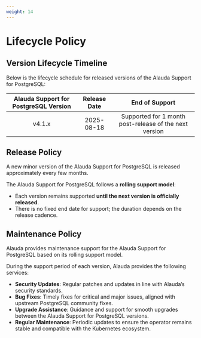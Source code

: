 ```yaml
---
weight: 14
---
```


# Lifecycle Policy

## Version Lifecycle Timeline

Below is the lifecycle schedule for released versions of the Alauda Support for PostgreSQL:

| Alauda Support for PostgreSQL Version | Release Date | End of Support                                        |
|:-------------------------------------:|:------------:|:-----------------------------------------------------:|
| v4.1.x                                | 2025-08-18   | Supported for 1 month post-release of the next version|


## Release Policy

A new minor version of the Alauda Support for PostgreSQL is released approximately every few months.

The Alauda Support for PostgreSQL follows a **rolling support model**:

- Each version remains supported **until the next version is officially released**.
- There is no fixed end date for support; the duration depends on the release cadence.


## Maintenance Policy

Alauda provides maintenance support for the Alauda Support for PostgreSQL based on its rolling support model.

During the support period of each version, Alauda provides the following services:

- **Security Updates**: Regular patches and updates in line with Alauda’s security standards.
- **Bug Fixes**: Timely fixes for critical and major issues, aligned with upstream PostgreSQL community fixes.
- **Upgrade Assistance**: Guidance and support for smooth upgrades between the Alauda Support for PostgreSQL versions.
- **Regular Maintenance**: Periodic updates to ensure the operator remains stable and compatible with the Kubernetes ecosystem.
